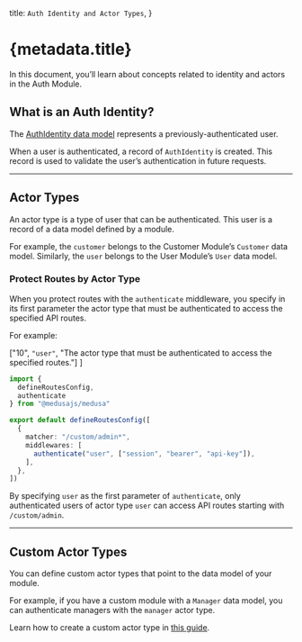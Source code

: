   title: `Auth Identity and Actor Types`,
}

# {metadata.title}

In this document, you’ll learn about concepts related to identity and actors in the Auth Module.

## What is an Auth Identity?

The [AuthIdentity data model](/references/auth/model/AuthIdentity) represents a previously-authenticated user.

When a user is authenticated, a record of `AuthIdentity` is created. This record is used to validate the user’s authentication in future requests.

---

## Actor Types

An actor type is a type of user that can be authenticated. This user is a record of a data model defined by a module.

For example, the `customer` belongs to the Customer Module’s `Customer` data model. Similarly, the `user` belongs to the User Module’s `User` data model.

### Protect Routes by Actor Type

When you protect routes with the `authenticate` middleware, you specify in its first parameter the actor type that must be authenticated to access the specified API routes.

For example:

  ["10", `"user"`, "The actor type that must be authenticated to access the specified routes."]
]

```ts title="src/api/routes-config.ts" highlights={highlights}
import { 
  defineRoutesConfig,
  authenticate
} from "@medusajs/medusa"

export default defineRoutesConfig([
  {
    matcher: "/custom/admin*",
    middlewares: [
      authenticate("user", ["session", "bearer", "api-key"]),
    ],
  },
])
```

By specifying `user` as the first parameter of `authenticate`, only authenticated users of actor type `user` can access API routes starting with `/custom/admin`.

---

## Custom Actor Types

You can define custom actor types that point to the data model of your module.

For example, if you have a custom module with a `Manager` data model, you can authenticate managers with the `manager` actor type.

Learn how to create a custom actor type in [this guide](../create-actor-type/page.mdx).